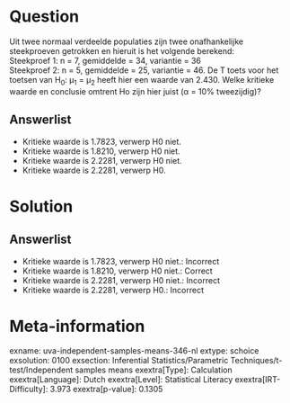 Question
========

Uit twee normaal verdeelde populaties zijn twee onafhankelijke
steekproeven getrokken en hieruit is het volgende berekend:\
Steekproef 1: n = 7, gemiddelde = 34, variantie = 36\
Steekproef 2: n = 5, gemiddelde = 25, variantie = 46. De T toets voor
het toetsen van H~0~: μ~1~ = μ~2~ heeft hier een waarde van 2.430. Welke
kritieke waarde en conclusie omtrent Ho zijn hier juist (α = 10%
tweezijdig)?

Answerlist
----------

* Kritieke waarde is 1.7823, verwerp H0 niet.
* Kritieke waarde is 1.8210, verwerp H0 niet.
* Kritieke waarde is 2.2281, verwerp H0 niet.
* Kritieke waarde is 2.2281, verwerp H0.

Solution
========

Answerlist
----------

* Kritieke waarde is 1.7823, verwerp H0 niet.: Incorrect
* Kritieke waarde is 1.8210, verwerp H0 niet.: Correct
* Kritieke waarde is 2.2281, verwerp H0 niet.: Incorrect
* Kritieke waarde is 2.2281, verwerp H0.: Incorrect

Meta-information
================
exname: uva-independent-samples-means-346-nl
extype: schoice
exsolution: 0100
exsection: Inferential Statistics/Parametric Techniques/t-test/Independent samples means
exextra[Type]: Calculation
exextra[Language]: Dutch
exextra[Level]: Statistical Literacy
exextra[IRT-Difficulty]: 3.973
exextra[p-value]: 0.1305
